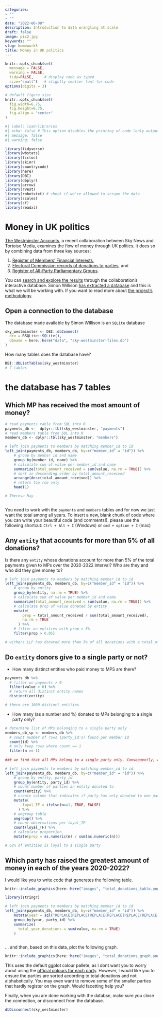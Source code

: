```yaml
---
categories:
- ""
- ""
date: "2022-06-08"
description: Introduction to data wrangling at scale
draft: false
image: pic2.jpg
keywords: ""
slug: homework3
title: Money in UK politics
---
```


```r
knitr::opts_chunk$set(
  message = FALSE, 
  warning = FALSE, 
  tidy=FALSE,     # display code as typed
  size="small")   # slightly smaller font for code
options(digits = 3)

# default figure size
knitr::opts_chunk$set(
  fig.width=6.75, 
  fig.height=6.75,
  fig.align = "center"
)
```

```r
#| label: load-libraries
#| echo: false # This option disables the printing of code (only output is displayed).
#| message: false
#| warning: false

library(tidyverse)
library(wbstats)
library(tictoc)
library(skimr)
library(countrycode)
library(here)
library(DBI)
library(dbplyr)
library(arrow)
library(rvest)
library(robotstxt) # check if we're allowed to scrape the data
library(scales)
library(sf)
library(readxl)
```

# Money in UK politics

[The Westminster Accounts](https://news.sky.com/story/the-westminster-accounts-12786091), a recent collaboration between Sky News and Tortoise Media, examines the flow of money through UK politics. It does so by combining data from three key sources:

1.  [Register of Members' Financial Interests](https://www.parliament.uk/mps-lords-and-offices/standards-and-financial-interests/parliamentary-commissioner-for-standards/registers-of-interests/register-of-members-financial-interests/),
2.  [Electoral Commission records of donations to parties](http://search.electoralcommission.org.uk/English/Search/Donations), and
3.  [Register of All-Party Parliamentary Groups](https://www.parliament.uk/mps-lords-and-offices/standards-and-financial-interests/parliamentary-commissioner-for-standards/registers-of-interests/register-of-all-party-party-parliamentary-groups/).

You can [search and explore the results](https://news.sky.com/story/westminster-accounts-search-for-your-mp-or-enter-your-full-postcode-12771627) through the collaboration's interactive database. Simon Willison [has extracted a database](https://til.simonwillison.net/shot-scraper/scraping-flourish) and this is what we will be working with. If you want to read more about [the project's methodology](https://www.tortoisemedia.com/2023/01/08/the-westminster-accounts-methodology/).

## Open a connection to the database

The database made available by Simon Willison is an `SQLite` database

```r
sky_westminster <- DBI::dbConnect(
  drv = RSQLite::SQLite(),
  dbname = here::here("data", "sky-westminster-files.db")
)
```

How many tables does the database have?

```r
DBI::dbListTables(sky_westminster)
# 7 tables
```

# the database has 7 tables

## Which MP has received the most amount of money?

```r
# read payments table from SQL into R
payments_db <-  dplyr::tbl(sky_westminster, "payments")
# read members table from SQL into R
members_db <- dplyr::tbl(sky_westminster, "members")

# left join payments to members by matching member_id to id
left_join(payments_db, members_db, by=c("member_id" = "id")) %>% 
    # group by member id and name
    group_by(member_id, name) %>%
    # calculate sum of value per member_id and name
    summarize(total_amount_received = sum(value, na.rm = TRUE)) %>%
    # sort in descending order by total_amount_received
    arrange(desc(total_amount_received)) %>%
    # return top row only
    head(1)

# Theresa May
  
```

You need to work with the `payments` and `members` tables and for now we just want the total among all years. To insert a new, blank chunk of code where you can write your beautiful code (and comments!), please use the following shortcut: `Ctrl + Alt + I` (Windows) or `cmd + option + I` (mac)

## Any `entity` that accounts for more than 5% of all donations?

Is there any `entity` whose donations account for more than 5% of the total payments given to MPs over the 2020-2022 interval? Who are they and who did they give money to?

```r
# left join payments to members by matching member_id to id
left_join(payments_db, members_db, by=c("member_id" = "id")) %>% 
    # group by entity
    group_by(entity, na.rm = TRUE) %>%
    # calculate sum of value per member_id and name
    summarize(total_amount_received = sum(value, na.rm = TRUE)) %>%
    # calculate prop of value donated by entity
    mutate(
        prop = total_amount_received / sum(total_amount_received), 
        na.rm = TRUE
      ) %>%
    # filter on entities with prop > 5%
    filter(prop > 0.05)

# withers LLP has donated more than 5% of all donations with a total of 1,81M donated
```

## Do `entity` donors give to a single party or not?

-   How many distinct entities who paid money to MPS are there?

```r
payments_db %>%
  # filter on payments > 0
  filter(value > 0) %>%
  # return all distinct entity names
  distinct(entity)

# there are 1000 distinct entities
```

-   How many (as a number and %) donated to MPs belonging to a single party only?

```r
# determine list of MPs belonging to a single party only
members_db_sp <- members_db %>%
  # count number of rows (party_id's) found per member id
  count(id) %>%
  # only keep rows where count == 1
  filter(n == 1)
 
### we find that all MPs belong to a single party only. Consequently, all payments or 100% is donated to an MP belonging to a single party only.

# left join payments to members by matching member_id to id
left_join(payments_db, members_db, by=c("member_id" = "id")) %>% 
    # group by entity, party_id
    group_by(entity, party_id) %>%
    # count number of parties an entity donated to
    count(entity) %>%
    # create column that indicates if party has only donated to one party
    mutate(
        loyal_TF = ifelse(n==1, TRUE, FALSE)
      ) %>%
    # ungroup table
    ungroup() %>%
    # count observations per loyal_TF
    count(loyal_TF) %>%
    # calculate proportion
    mutate(prop = as.numeric(n) / sum(as.numeric(n)))

# 62% of entities is loyal to a single party
```

## Which party has raised the greatest amount of money in each of the years 2020-2022?

I would like you to write code that generates the following table.

```r
knitr::include_graphics(here::here("images", "total_donations_table.png"), error = FALSE)
```

```r
library(stringr)

# left join payments to members by matching member_id to id
left_join(payments_db, members_db, by=c("member_id" = "id")) %>%
    mutate(year = sql("REPLACE(REPLACE(REPLACE(REPLACE(REPLACE(REPLACE(REPLACE(REPLACE(REPLACE(REPLACE(SUBSTR(date, 1, 4), ' ', ''), '-', ''), '.', ''), '/', ''), ':', ''), '+', ''), '(', ''), ')', ''), '[', ''), ']', '')")) %>%
    group_by(year, party_id) %>%
    summarize(
      total_year_donations = sum(value, na.rm = TRUE)
    )
  
```

... and then, based on this data, plot the following graph.

```r
knitr::include_graphics(here::here("images", "total_donations_graph.png"), error = FALSE)
```

This uses the default ggplot colour pallete, as I dont want you to worry about using the [official colours for each party](https://en.wikipedia.org/wiki/Wikipedia:Index_of_United_Kingdom_political_parties_meta_attributes). However, I would like you to ensure the parties are sorted according to total donations and not alphabetically. You may even want to remove some of the smaller parties that hardly register on the graph. Would facetting help you?

Finally, when you are done working with the databse, make sure you close the connection, or disconnect from the database.

```r
dbDisconnect(sky_westminster)
```